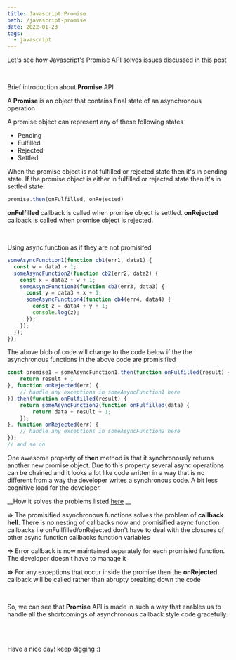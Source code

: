 ```yaml
---
title: Javascript Promise
path: /javascript-promise
date: 2022-01-23
tags:
  - javascript
---
```


Let's see how Javascript's Promise API solves issues discussed in [this](/world-without-javascript-promise) post

<br />

Brief introduction about __Promise__ API

A __Promise__ is an object that contains final state of an asynchronous operation

A promise object can represent any of these following states

- Pending
- Fulfilled
- Rejected
- Settled

When the promise object is not fulfilled or rejected state then it's in pending state. If the promise object is either in fulfilled or rejected state then it's in settled state.

```js
promise.then(onFulfilled, onRejected)
```

__onFulfilled__ callback is called when promise object is settled. __onRejected__ callback is called when promise object is rejected.

<br />

Using async function as if they are not promisifed

```js
someAsyncFunction1(function cb1(err1, data1) {
  const w = data1 + 1;
  someAsyncFunction2(function cb2(err2, data2) {
    const x = data2 + w + 1;
    someAsyncFunction3(function cb3(err3, data3) {
      const y = data3 + x + 1;
      someAsyncFunction4(function cb4(err4, data4) {
        const z = data4 + y + 1;
        console.log(z);
      });
    });
  });
});
```

The above blob of code will change to the code below if the the asynchronous functions in the above code are promisified

```js
const promise1 = someAsyncFunction1.then(function onFulfilled(result) {
    return result + 1
}, function onRejected(err) {
    // handle any exceptions in someAsyncFunction1 here
}).then(function onFulfilled(result) {
    return someAsyncFunction2(function onFulfilled(data) {
        return data + result + 1;
    });
}, function onRejected(err) {
    // handle any exceptions in someAsyncFunction2 here
});
// and so on
```

<Info>
One awesome property of <b>then</b> method is that it synchronously returns another new promise object. Due to this property several async operations can be chained and it looks a lot like code written in a way that is no different from a way the developer writes a synchronous code. A bit less cognitive load for the developer.
</Info>

__How it solves the problems listed [here](/world-without-javascript-promise)
__

__=>__ The promisified asynchronous functions solves the problem of __callback hell__. There is no nesting of callbacks now and promisified async function callbacks i.e onFullfilled/onRejected don't have to deal with the closures of other async function callbacks function variables

__=>__ Error callback is now maintained separately for each promisied function. The developer doesn't have to manage it

__=>__ For any exceptions that occur inside the promise then the __onRejected__ callback will be called rather than abrupty breaking down the code

<br />

So, we can see that __Promise__ API is made in such a way that enables us to handle all the shortcomings of asynchronous callback style code gracefully.

<br />

<br />

Have a nice day! keep digging :)